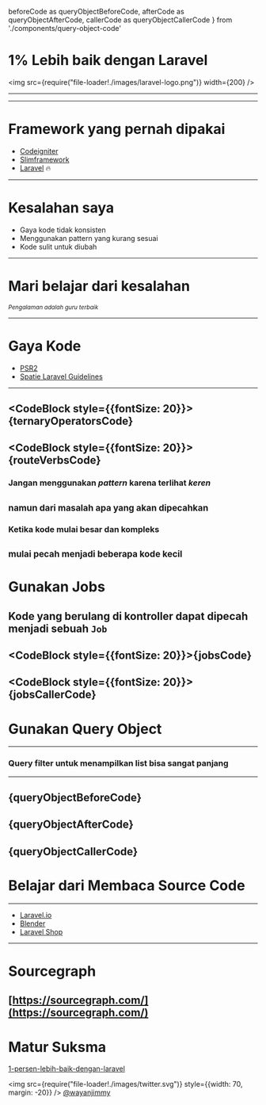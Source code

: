 
  beforeCode as queryObjectBeforeCode,
  afterCode as queryObjectAfterCode,
  callerCode as queryObjectCallerCode
} from './components/query-object-code'

<Head>
  <title>1% Lebih baik dengan Laravel</title>
</Head>

# 1% Lebih baik dengan Laravel

<img src={require("file-loader!./images/laravel-logo.png")} width={200} />

---
<Introduction />

---
# Framework yang pernah dipakai

- [Codeigniter](https://www.codeigniter.com/)
- [Slimframework](https://www.slimframework.com/)
- [Laravel](https://laravel.com/) 🔥

---
# Kesalahan saya

- Gaya kode tidak konsisten
- Menggunakan pattern yang kurang sesuai
- Kode sulit untuk diubah

---
# Mari belajar dari kesalahan

<small>
  <i>Pengalaman adalah guru terbaik</i>
</small>

---
# Gaya Kode

- [PSR2](https://www.php-fig.org/psr/psr-2/)
- [Spatie Laravel Guidelines](https://guidelines.spatie.be/code-style/laravel-php)

---
<CodeBlock style={{fontSize: 20}}>{ternaryOperatorsCode}</CodeBlock>
---
<CodeBlock style={{fontSize: 20}}>{routeVerbsCode}</CodeBlock>
---

### Jangan menggunakan *pattern* karena terlihat *keren*
<small>namun dari masalah apa yang akan dipecahkan</small>
---

### Ketika kode mulai besar dan kompleks
<small>mulai pecah menjadi beberapa kode kecil</small>
---
# Gunakan Jobs

Kode yang berulang di kontroller dapat dipecah menjadi sebuah `Job`
---
<CodeBlock style={{fontSize: 20}}>{jobsCode}</CodeBlock>
---
<CodeBlock style={{fontSize: 20}}>{jobsCallerCode}</CodeBlock>
---
# Gunakan Query Object
---
### Query filter untuk menampilkan list bisa sangat panjang
---
<CodeBlock>{queryObjectBeforeCode}</CodeBlock>
---
<CodeBlock>{queryObjectAfterCode}</CodeBlock>
---
<CodeBlock>{queryObjectCallerCode}</CodeBlock>
---
# Belajar dari Membaca Source Code
---
- [Laravel.io](https://github.com/laravelio/portal)
- [Blender](https://github.com/spatie/blender)
- [Laravel Shop](https://github.com/summerblue/laravel-shop)
---
# Sourcegraph

[https://sourcegraph.com/](https://sourcegraph.com/)
---

# Matur Suksma

[1-persen-lebih-baik-dengan-laravel](https://1-persen-lebih-baik-dengan-laravel.netlify.com)

<img src={require("file-loader!./images/twitter.svg")} style={{width: 70, margin: -20}} /> <a href="https://twitter.com/wayanjimmy">@wayanjimmy</a>
